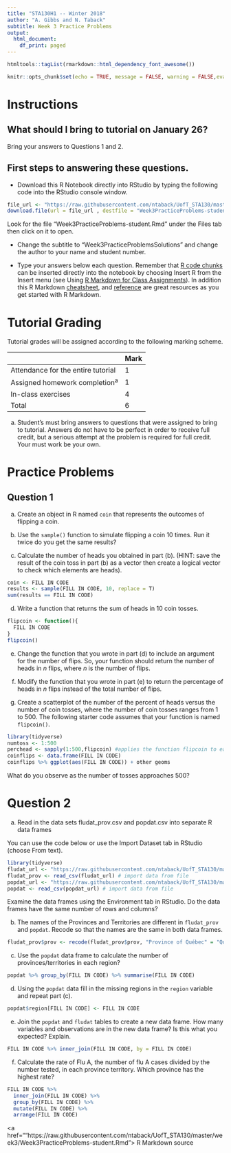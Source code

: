 ```yaml
---
title: "STA130H1 -- Winter 2018"
author: "A. Gibbs and N. Taback"
subtitle: Week 3 Practice Problems
output:
  html_document:
    df_print: paged
---
```


```r
htmltools::tagList(rmarkdown::html_dependency_font_awesome())

knitr::opts_chunk$set(echo = TRUE, message = FALSE, warning = FALSE,eval = FALSE)
```

# Instructions

## What should I bring to tutorial on January 26?

Bring your answers to Questions 1 and 2.

## First steps to answering these questions.

- Download this R Notebook directly into RStudio by typing the following code into the RStudio console window.   

```r
file_url <- "https://raw.githubusercontent.com/ntaback/UofT_STA130/master/week3/Week3PracticeProblems-student.Rmd"
download.file(url = file_url , destfile = "Week3PracticeProblems-student.Rmd")
```

Look for the file "Week3PracticeProblems-student.Rmd" under the Files tab then click on it to open.

- Change the subtitle to "Week3PracticeProblemsSolutions" and change the author to your name and student number.

- Type your answers below each question.  Remember that [R code chunks](http://rmarkdown.rstudio.com/authoring_rcodechunks.html) can be inserted directly into the notebook by choosing Insert R from the Insert menu (see Using [R Markdown for Class Assignments](https://ntaback.github.io/UofT_STA130/Rmarkdownforclassreports.html)). In addition this R Markdown [cheatsheet](http://www.rstudio.com/wp-content/uploads/2016/03/rmarkdown-cheatsheet-2.0.pdf), and [reference](http://www.rstudio.com/wp-content/uploads/2015/03/rmarkdown-reference.pdf) are great resources as you get started with R Markdown. 

# Tutorial Grading

Tutorial grades will be assigned according to the following marking scheme.

|                                    | Mark |
|------------------------------------|------|
| Attendance for the entire tutorial | 1    |
| Assigned homework completion^a^    | 1    |
| In-class exercises                 | 4    |
| Total                              | 6    |

a. Student's must bring answers to questions that were assigned to bring to tutorial.  Answers do not have to be perfect in order to receive full credit, but a serious attempt at the problem is required for full credit.  Your must work be your own.

# Practice Problems

## Question 1

(a)  Create an object in R named `coin` that represents the outcomes of flipping a coin.

(b)  Use the `sample()` function to simulate flipping a coin 10 times.  Run it twice do you get the same results?

(c)  Calculate the number of heads you obtained in part (b).  (HINT: save the result of the coin toss in part (b) as a vector then create a logical vector to check which elements are heads).

```r
coin <- FILL IN CODE
results <- sample(FILL IN CODE, 10, replace = T)
sum(results == FILL IN CODE)
```


(d)  Write a function that returns the sum of heads in 10 coin tosses.

```r
flipcoin <- function(){
  FILL IN CODE
}
flipcoin()
```

(e) Change the function that you wrote in part (d) to include an argument for the number of flips.  So, your function should return the number of heads in $n$ flips, where $n$ is the number of flips.


(f) Modify the function that you wrote in part (e) to return the percentage of heads in $n$ flips instead of the total number of flips.


(g) Create a scatterplot of the number of the percent of heads versus the number of coin tosses, where the number of coin tosses ranges from 1 to 500. The following starter code assumes that your function is named `flipcoin()`.


```r
library(tidyverse)
numtoss <- 1:500
perchead <- sapply(1:500,flipcoin) #applies the function flipcoin to each element of 1:500
coinflips <- data.frame(FILL IN CODE)
coinflips %>% ggplot(aes(FILL IN CODE)) + other geoms
```

What do you observe as the number of tosses approaches 500?


# Question 2

(a) Read in the data sets fludat_prov.csv and popdat.csv into separate R data frames

You can use the code below or use the Import Dataset tab in RStudio (choose From text).

```r
library(tidyverse)
fludat_url <- "https://raw.githubusercontent.com/ntaback/UofT_STA130/master/week3/fludat_prov.csv"
fludat_prov <- read_csv(fludat_url) # import data from file
popdat_url <- "https://raw.githubusercontent.com/ntaback/UofT_STA130/master/week3/popdat.csv"
popdat <- read_csv(popdat_url) # import data from file
```

Examine the data frames using the Environment tab in RStudio.  Do the data frames have the same number of rows and columns? 


(b) The names of the Provinces and Territories are different in `fludat_prov` and `popdat`.  Recode so that the names are the same in both data frames.


```r
fludat_prov$prov <- recode(fludat_prov$prov, "Province of Québec" = "Quebec", FILL IN CODE)
```


(c)  Use the `popdat` data frame to calculate the number of provinces/territories in each region?


```r
popdat %>% group_by(FILL IN CODE) %>% summarise(FILL IN CODE)
```


(d) Using the `popdat` data fill in the missing regions in the `region` variable and repeat part (c).

```r
popdat$region[FILL IN CODE] <- FILL IN CODE 
```

(e) Join the `popdat` and `fludat` tables to create a new data frame.  How many variables and observations are in the new data frame?  Is this what you expected?  Explain.

```r
FILL IN CODE %>% inner_join(FILL IN CODE, by = FILL IN CODE)
```

(f) Calculate the rate of Flu A, the number of flu A cases divided by the number tested, in each province territory.  Which province has the highest rate?

```r
FILL IN CODE %>% 
  inner_join(FILL IN CODE) %>% 
  group_by(FILL IN CODE) %>% 
  mutate(FILL IN CODE) %>%
  arrange(FILL IN CODE)
```

<a href=""https://raw.githubusercontent.com/ntaback/UofT_STA130/master/week3/Week3PracticeProblems-student.Rmd"> R Markdown source <i class="fa fa-github" aria-hidden="true"></i></a> 